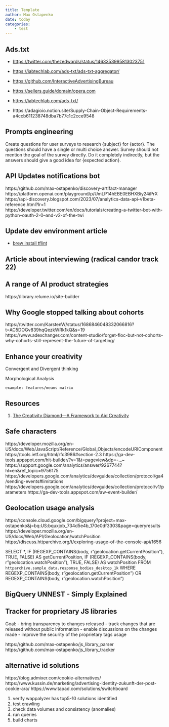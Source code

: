 ```yaml
---
title: Template
author: Max Ostapenko
date: today
categories:
    - test
---
```


## Ads.txt

-   <https://twitter.com/thezedwards/status/1463353995813023751>

-   <https://iabtechlab.com/ads-txt/ads-txt-aggregator/>

-   <https://github.com/InteractiveAdvertisingBureau>

-   <https://sellers.guide/domain/opera.com>

-   <https://iabtechlab.com/ads-txt/>

-   https://adagioio.notion.site/Supply-Chain-Object-Requirements-a4ccb611238748dba7b77c1c2cce9548


## Prompts engineering
Create questions for user surveys to research {subject} for {actor}. The questions should have a single or multi choice answer. Survey should not mention the goal of the survey directly. Do it completely indirectly, but the answers should give a good idea for {expected action}.


## API Updates notifications bot
https://github.com/max-ostapenko/discovery-artifact-manager
https://platform.openai.com/playground/p/UmLP14hEBE0EBHXBiy24iPrX
https://api-discovery.blogspot.com/2023/07/analytics-data-api-v1beta-reference.html?lr=1
https://developer.twitter.com/en/docs/tutorials/creating-a-twitter-bot-with-python--oauth-2-0--and-v2-of-the-twi

## Update dev environment article

-   [brew install tflint](https://github.com/terraform-linters/tflint)

## Article about interviewing (radical candor track 22)


## A range of AI product strategies

https://library.relume.io/site-builder

## Why Google stopped talking about cohorts

https://twitter.com/KarstenW/status/1686846048332066816?t=AC5DOGv839hqQezkWRk1kQ&s=19
https://www.adexchanger.com/content-studio/forget-floc-but-not-cohorts-why-cohorts-still-represent-the-future-of-targeting/

## Enhance your creativity

Convergent and Divergent thinking

Morphological Analysis

    example: features/means matrix

Resources
---------

1.  [The Creativity Diamond---A Framework to Aid Creativity](https://www.mdpi.com/2079-3200/10/4/73/htm)


## Safe characters

https://developer.mozilla.org/en-US/docs/Web/JavaScript/Reference/Global_Objects/encodeURIComponent
https://tools.ietf.org/html/rfc3986#section-2.3
https://ga-dev-tools.appspot.com/hit-builder/?v=1&t=pageview&dp=-._~
https://support.google.com/analytics/answer/9267744?hl=en&ref_topic=9756175
https://developers.google.com/analytics/devguides/collection/protocol/ga4/sending-events#limitations
https://developers.google.com/analytics/devguides/collection/protocol/v1/parameters
https://ga-dev-tools.appspot.com/aw-event-builder/

## Geolocation usage analysis

https://console.cloud.google.com/bigquery?project=max-ostapenko&j=bq:US:bquxjob_734d5e4b_170e0df3303&page=queryresults
https://developer.mozilla.org/en-US/docs/Web/API/Geolocation/watchPosition
https://discuss.httparchive.org/t/exploring-usage-of-the-console-api/1656

SELECT
  *,
IF
  (REGEXP_CONTAINS(body, r"geolocation\.getCurrentPosition"),
    TRUE,
    FALSE) AS getCurrentPosition,
IF
  (REGEXP_CONTAINS(body, r"geolocation\.watchPosition"),
    TRUE,
    FALSE) AS watchPosition
FROM
  `httparchive.sample_data.response_bodies_desktop_1k`
WHERE
  REGEXP_CONTAINS(body, r"geolocation\.getCurrentPosition")
  OR REGEXP_CONTAINS(body, r"geolocation\.watchPosition")


## BigQuery UNNEST - Simply Explained


## Tracker for proprietary JS libraries

Goal:
- bring transparency to changes released
- track changes that are released without public information
- enable discussions on the changes made
- improve the security of the proprietary tags usage

https://github.com/max-ostapenko/js_library_parser
https://github.com/max-ostapenko/js_library_tracker

## alternative id solutions

https://blog.admixer.com/cookie-alternatives/
https://www.kussin.de/marketing/advertising-identity-zukunft-der-post-cookie-ara/
https://www.tapad.com/solutions/switchboard

1. verify wappalyzer has top5-10 solutions identified
2. test crawling
3. check data volumes and consistency (anomalies)
4. run queries
5. build charts
